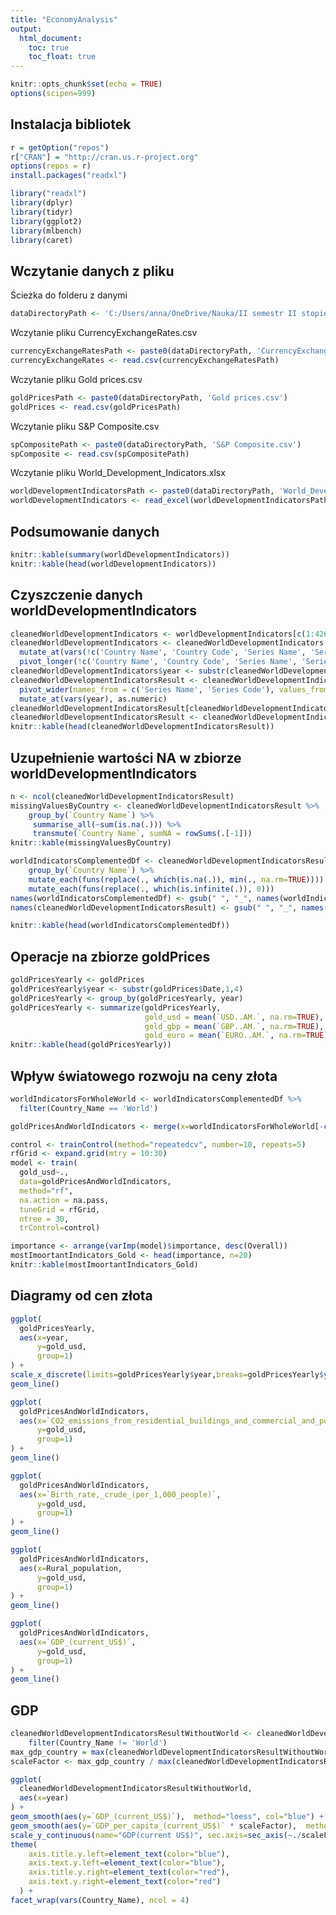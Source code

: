 ```yaml
---
title: "EconomyAnalysis"
output: 
  html_document:
    toc: true
    toc_float: true
---
```


```r
knitr::opts_chunk$set(echo = TRUE)
options(scipen=999)
```

## Instalacja bibliotek
```r
r = getOption("repos")
r["CRAN"] = "http://cran.us.r-project.org"
options(repos = r)
install.packages("readxl")
```
```r
library("readxl")
library(dplyr)
library(tidyr)
library(ggplot2)
library(mlbench)
library(caret)
```

## Wczytanie danych z pliku

Ścieżka do folderu z danymi

```r
dataDirectoryPath <- 'C:/Users/anna/OneDrive/Nauka/II semestr II stopień/Zaawansowana Eksploracja Danych/Data pack/Data pack/'
```

Wczytanie pliku CurrencyExchangeRates.csv

```r
currencyExchangeRatesPath <- paste0(dataDirectoryPath, 'CurrencyExchangeRates.csv')
currencyExchangeRates <- read.csv(currencyExchangeRatesPath)
```

Wczytanie pliku Gold prices.csv

```r
goldPricesPath <- paste0(dataDirectoryPath, 'Gold prices.csv')
goldPrices <- read.csv(goldPricesPath)
```

Wczytanie pliku S&P Composite.csv

```r
spCompositePath <- paste0(dataDirectoryPath, 'S&P Composite.csv')
spComposite <- read.csv(spCompositePath)
```

Wczytanie pliku World_Development_Indicators.xlsx
```r
worldDevelopmentIndicatorsPath <- paste0(dataDirectoryPath, 'World_Development_Indicators.xlsx')
worldDevelopmentIndicators <- read_excel(worldDevelopmentIndicatorsPath)
```

## Podsumowanie danych 

```r
knitr::kable(summary(worldDevelopmentIndicators))
knitr::kable(head(worldDevelopmentIndicators))
```

## Czyszczenie danych worldDevelopmentIndicators

```r
cleanedWorldDevelopmentIndicators <- worldDevelopmentIndicators[c(1:42600, 43666:43878),]
cleanedWorldDevelopmentIndicators <- cleanedWorldDevelopmentIndicators %>% 
  mutate_at(vars(!c('Country Name', 'Country Code', 'Series Name', 'Series Code')), as.numeric) %>%
  pivot_longer(!c('Country Name', 'Country Code', 'Series Name', 'Series Code'), names_to = "year", values_to="value")
cleanedWorldDevelopmentIndicators$year <- substr(cleanedWorldDevelopmentIndicators$year,1,4)
cleanedWorldDevelopmentIndicatorsResult <- cleanedWorldDevelopmentIndicators %>% 
  pivot_wider(names_from = c('Series Name', 'Series Code'), values_from = 'value',  names_glue = "{`Series Name`}") %>%
  mutate_at(vars(year), as.numeric)
cleanedWorldDevelopmentIndicatorsResult[cleanedWorldDevelopmentIndicatorsResult == ".." | cleanedWorldDevelopmentIndicatorsResult == ""] <- NA
cleanedWorldDevelopmentIndicatorsResult <- cleanedWorldDevelopmentIndicatorsResult %>% select_if(colSums(!is.na(.)) > (nrow(cleanedWorldDevelopmentIndicatorsResult)/2))
knitr::kable(head(cleanedWorldDevelopmentIndicatorsResult))

```

## Uzupełnienie wartości NA w zbiorze worldDevelopmentIndicators
```r
n <- ncol(cleanedWorldDevelopmentIndicatorsResult)
missingValuesByCountry <- cleanedWorldDevelopmentIndicatorsResult %>% 
    group_by(`Country Name`) %>% 
     summarise_all(~sum(is.na(.))) %>% 
     transmute(`Country Name`, sumNA = rowSums(.[-1]))
knitr::kable(missingValuesByCountry)
```
```r
worldIndicatorsComplementedDf <- cleanedWorldDevelopmentIndicatorsResult %>%
    group_by(`Country Name`) %>% 
    mutate_each(funs(replace(., which(is.na(.)), min(., na.rm=TRUE)))) %>%
    mutate_each(funs(replace(., which(is.infinite(.)), 0)))
names(worldIndicatorsComplementedDf) <- gsub(" ", "_", names(worldIndicatorsComplementedDf))
names(cleanedWorldDevelopmentIndicatorsResult) <- gsub(" ", "_", names(cleanedWorldDevelopmentIndicatorsResult))

knitr::kable(head(worldIndicatorsComplementedDf))

```
## Operacje na zbiorze goldPrices
```r
goldPricesYearly <- goldPrices
goldPricesYearly$year <- substr(goldPrices$Date,1,4)
goldPricesYearly <- group_by(goldPricesYearly, year)
goldPricesYearly <- summarize(goldPricesYearly, 
                              gold_usd = mean(`USD..AM.`, na.rm=TRUE),
                              gold_gbp = mean(`GBP..AM.`, na.rm=TRUE),
                              gold_euro = mean(`EURO..AM.`, na.rm=TRUE))
knitr::kable(head(goldPricesYearly))
```

## Wpływ światowego rozwoju na ceny złota
```r
worldIndicatorsForWholeWorld <- worldIndicatorsComplementedDf %>%
  filter(Country_Name == 'World')

goldPricesAndWorldIndicators <- merge(x=worldIndicatorsForWholeWorld[-c(1,2)], y=goldPricesYearly[c('year','gold_usd')], by='year')

control <- trainControl(method="repeatedcv", number=10, repeats=5)
rfGrid <- expand.grid(mtry = 10:30)
model <- train(
  gold_usd~., 
  data=goldPricesAndWorldIndicators, 
  method="rf", 
  na.action = na.pass,
  tuneGrid = rfGrid,
  ntree = 30,
  trControl=control)

importance <- arrange(varImp(model)$importance, desc(Overall)) 
mostImoortantIndicators_Gold <- head(importance, n=20)
knitr::kable(mostImoortantIndicators_Gold)
```

## Diagramy od cen złota
```r
ggplot(
  goldPricesYearly, 
  aes(x=year, 
      y=gold_usd,
      group=1)
) +
scale_x_discrete(limits=goldPricesYearly$year,breaks=goldPricesYearly$year[seq(1,length(goldPricesYearly$year),by=5)]) +
geom_line()
```
```r
ggplot(
  goldPricesAndWorldIndicators, 
  aes(x=`CO2_emissions_from_residential_buildings_and_commercial_and_public_services_(%_of_total_fuel_combustion)`, 
      y=gold_usd,
      group=1)
) +
geom_line()
```
```r
ggplot(
  goldPricesAndWorldIndicators, 
  aes(x=`Birth_rate,_crude_(per_1,000_people)`, 
      y=gold_usd,
      group=1)
) +
geom_line()
```
```r
ggplot(
  goldPricesAndWorldIndicators, 
  aes(x=Rural_population, 
      y=gold_usd,
      group=1)
) +
geom_line()
```
```r
ggplot(
  goldPricesAndWorldIndicators, 
  aes(x=`GDP_(current_US$)`, 
      y=gold_usd,
      group=1)
) +
geom_line()
```

## GDP 
```r
cleanedWorldDevelopmentIndicatorsResultWithoutWorld <- cleanedWorldDevelopmentIndicatorsResult %>%
    filter(Country_Name != 'World')
max_gdp_country = max(cleanedWorldDevelopmentIndicatorsResultWithoutWorld$`GDP_(current_US$)`, na.rm = TRUE)
scaleFactor <- max_gdp_country / max(cleanedWorldDevelopmentIndicatorsResultWithoutWorld$`GDP_per_capita_(current_US$)`, na.rm = TRUE)

ggplot(
  cleanedWorldDevelopmentIndicatorsResultWithoutWorld,
  aes(x=year)
) +
geom_smooth(aes(y=`GDP_(current_US$)`),  method="loess", col="blue") +
geom_smooth(aes(y=`GDP_per_capita_(current_US$)` * scaleFactor),  method="loess", col="red") +
scale_y_continuous(name="GDP(current US$)", sec.axis=sec_axis(~./scaleFactor, name="GDP per capita(current US$)")) +
theme(
    axis.title.y.left=element_text(color="blue"),
    axis.text.y.left=element_text(color="blue"),
    axis.title.y.right=element_text(color="red"),
    axis.text.y.right=element_text(color="red")
  ) +
facet_wrap(vars(Country_Name), ncol = 4)
```